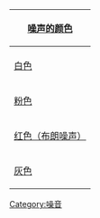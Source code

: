 {|class="infobox" style="align:right; font-size:95%; text-align:center;"
! class="navbox-title" | [[噪声的颜色]]
|-
|style="padding-top:0.33em;"| [[白雜訊|白色]]
|-
| [[粉红噪声|粉色]]
|-
| [[布朗噪声|红色（布朗噪声）]]
|-
| [[灰噪声|灰色]]
|}<includeonly>[[Category:噪音]]</includeonly><noinclude>
{{documentation|content=

== 参见 ==
*{{tl|雜訊}}

[[Category:音頻技術模板]]
[[Category:技术和应用科学模板]]
}}
</noinclude>